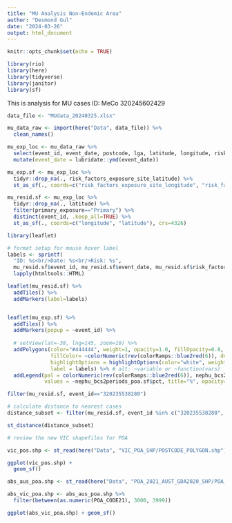 ```yaml
---
title: "MU Analysis Non-Endemic Area"
author: "Desmond Gul"
date: "2024-03-26"
output: html_document
---
```


```r
knitr::opts_chunk$set(echo = TRUE)
```

```r
library(rio)
library(here)
library(tidyverse)
library(janitor)
library(sf)

```

This is analysis for MU cases ID: MeCo 320245602429

```r
data_file <- "MUdata_20240325.xlsx"

mu_data_raw <- import(here("Data", data_file)) %>% 
  clean_names()

mu_exp_loc <- mu_data_raw %>% 
  select(event_id, event_date, postcode, lga, latitude, longitude, risk_factor, primary_exposure, risk_factors_exposure_site_latitude, risk_factors_exposure_site_longitude) %>% 
  mutate(event_date = lubridate::ymd(event_date)) 
```

```r
mu_exp.sf <- mu_exp_loc %>% 
  tidyr::drop_na(., risk_factors_exposure_site_latitude) %>% 
  st_as_sf(., coords=c("risk_factors_exposure_site_longitude", "risk_factors_exposure_site_latitude"), crs=st_crs(4326))

mu_resid.sf <- mu_exp_loc %>% 
  tidyr::drop_na(., latitude) %>% 
  filter(primary_exposure=="Primary") %>% 
  distinct(event_id, .keep_all=TRUE) %>% 
  st_as_sf(., coords=c("longitude", "latitude"), crs=4326)

```

```r
library(leaflet)

# format setup for mouse hover label
labels <- sprintf(
  "ID: %s<br/>Date: %s<br/>Risk: %s", 
  mu_resid.sf$event_id, mu_resid.sf$event_date, mu_resid.sf$risk_factor) %>% 
  lapply(htmltools::HTML)

leaflet(mu_resid.sf) %>% 
  addTiles() %>% 
  addMarkers(label=labels)


leaflet(mu_exp.sf) %>% 
  addTiles() %>% 
  addMarkers(popup = ~event_id) %>% 
  
  # setView(lat=-38, lng=145, zoom=10) %>% 
  addPolygons(color="#444444", weight=1, opacity=1.0, fillOpacity=0.8, smoothFactor=0.5, 
              fillColor= ~colorNumeric(rev(colorRamps::blue2red(6)), domain=pct)(pct), 
              highlightOptions = highlightOptions(color="white", weight=2, bringToFront = TRUE), 
              label = labels) %>% # alt: ~variable or ~function(vars)
  addLegend(pal = colorNumeric(rev(colorRamps::blue2red(6)), nephu_bcs2periods_poa.sf$pct), 
            values = ~nephu_bcs2periods_poa.sf$pct, title="%", opacity=1, position="bottomright")

filter(mu_resid.sf, event_id=="320235538280")

# calculate distance to nearest cases
distance_subset <- filter(mu_resid.sf, event_id %in% c("320235538280", "320245602429", "320235539939", "320235556630")) 

st_distance(distance_subset)


```

```r
# review the new VIC shapefiles for POA

vic_pos.shp <- st_read(here("Data", "VIC_POA_SHP/POSTCODE_POLYGON.shp"))

ggplot(vic_pos.shp) + 
  geom_sf()

abs_aus_poa.shp <- st_read(here("Data", "POA_2021_AUST_GDA2020_SHP/POA_2021_AUST_GDA2020.shp"))

abs_vic_poa.shp <- abs_aus_poa.shp %>% 
  filter(between(as.numeric(POA_CODE21), 3000, 3999)) 

ggplot(abs_vic_poa.shp) + geom_sf()
```

